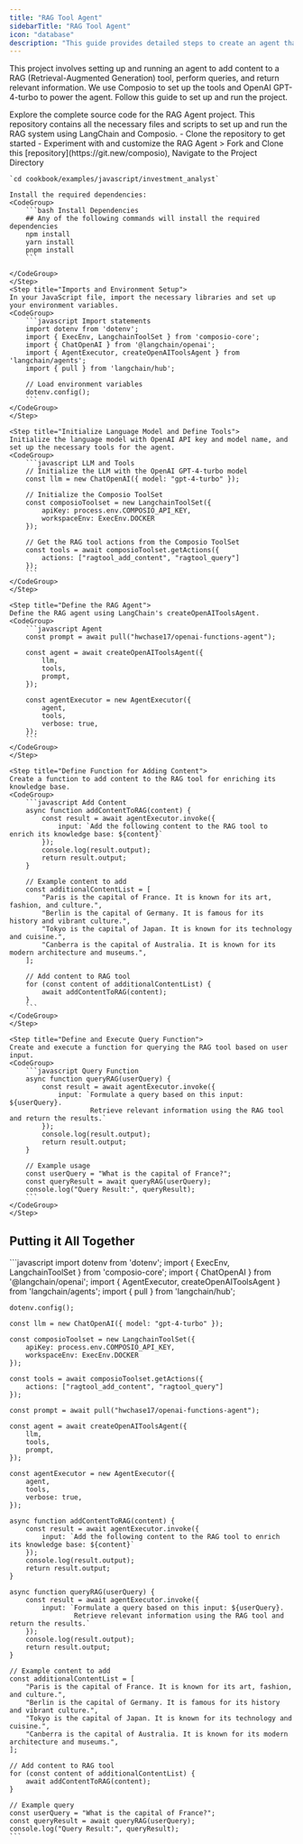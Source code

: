 ```yaml
---
title: "RAG Tool Agent"
sidebarTitle: "RAG Tool Agent"
icon: "database"
description: "This guide provides detailed steps to create an agent that leverages Composio to add content to a RAG tool, perform retrieval-augmented generation queries, and return relevant information based on user input."
---
```


This project involves setting up and running an agent to add content to a RAG (Retrieval-Augmented Generation) tool, perform queries, and return relevant information. We use Composio to set up the tools and OpenAI GPT-4-turbo to power the agent. Follow this guide to set up and run the project.

<Card color="#7bee0c" title="RAG Agent GitHub Repository" icon="github" href="https://www.github.com/ComposioHQ/composio/blob/master/js/examples/docs-example/rag_tool_agent">
  Explore the complete source code for the RAG Agent project. This repository contains all the necessary files and scripts to set up and run the RAG system using LangChain and Composio.
  <CardBody>
    - Clone the repository to get started
    - Experiment with and customize the RAG Agent
  </CardBody>
</Card>

<Steps>
    <Step title="Project Setup">
    > Fork and Clone this [repository](https://git.new/composio), Navigate to the Project Directory 

    `cd cookbook/examples/javascript/investment_analyst`

    Install the required dependencies:
    <CodeGroup>
        ```bash Install Dependencies
        ## Any of the following commands will install the required dependencies
        npm install
        yarn install 
        pnpm install
        ```

    </CodeGroup>
    </Step>
    <Step title="Imports and Environment Setup">
    In your JavaScript file, import the necessary libraries and set up your environment variables.
    <CodeGroup>
        ```javascript Import statements
        import dotenv from 'dotenv';
        import { ExecEnv, LangchainToolSet } from 'composio-core';
        import { ChatOpenAI } from '@langchain/openai';
        import { AgentExecutor, createOpenAIToolsAgent } from 'langchain/agents';
        import { pull } from 'langchain/hub';

        // Load environment variables
        dotenv.config();
        ```
    </CodeGroup>
    </Step>

    <Step title="Initialize Language Model and Define Tools">
    Initialize the language model with OpenAI API key and model name, and set up the necessary tools for the agent.
    <CodeGroup>
        ```javascript LLM and Tools
        // Initialize the LLM with the OpenAI GPT-4-turbo model
        const llm = new ChatOpenAI({ model: "gpt-4-turbo" });

        // Initialize the Composio ToolSet
        const composioToolset = new LangchainToolSet({
            apiKey: process.env.COMPOSIO_API_KEY,
            workspaceEnv: ExecEnv.DOCKER
        });

        // Get the RAG tool actions from the Composio ToolSet
        const tools = await composioToolset.getActions({
            actions: ["ragtool_add_content", "ragtool_query"]
        });
        ```
    </CodeGroup>
    </Step>

    <Step title="Define the RAG Agent">
    Define the RAG agent using LangChain's createOpenAIToolsAgent.
    <CodeGroup>
        ```javascript Agent
        const prompt = await pull("hwchase17/openai-functions-agent");
        
        const agent = await createOpenAIToolsAgent({
            llm,
            tools,
            prompt,
        });

        const agentExecutor = new AgentExecutor({
            agent,
            tools,
            verbose: true,
        });
        ```
    </CodeGroup>
    </Step>

    <Step title="Define Function for Adding Content">
    Create a function to add content to the RAG tool for enriching its knowledge base.
    <CodeGroup>
        ```javascript Add Content
        async function addContentToRAG(content) {
            const result = await agentExecutor.invoke({
                input: `Add the following content to the RAG tool to enrich its knowledge base: ${content}`
            });
            console.log(result.output);
            return result.output;
        }

        // Example content to add
        const additionalContentList = [
            "Paris is the capital of France. It is known for its art, fashion, and culture.",
            "Berlin is the capital of Germany. It is famous for its history and vibrant culture.",
            "Tokyo is the capital of Japan. It is known for its technology and cuisine.",
            "Canberra is the capital of Australia. It is known for its modern architecture and museums.",
        ];

        // Add content to RAG tool
        for (const content of additionalContentList) {
            await addContentToRAG(content);
        }
        ```
    </CodeGroup>
    </Step>

    <Step title="Define and Execute Query Function">
    Create and execute a function for querying the RAG tool based on user input.
    <CodeGroup>
        ```javascript Query Function
        async function queryRAG(userQuery) {
            const result = await agentExecutor.invoke({
                input: `Formulate a query based on this input: ${userQuery}. 
                        Retrieve relevant information using the RAG tool and return the results.`
            });
            console.log(result.output);
            return result.output;
        }

        // Example usage
        const userQuery = "What is the capital of France?";
        const queryResult = await queryRAG(userQuery);
        console.log("Query Result:", queryResult);
        ```
    </CodeGroup>
    </Step>

</Steps>

## Putting it All Together
<CodeGroup>
    ```javascript
    import dotenv from 'dotenv';
    import { ExecEnv, LangchainToolSet } from 'composio-core';
    import { ChatOpenAI } from '@langchain/openai';
    import { AgentExecutor, createOpenAIToolsAgent } from 'langchain/agents';
    import { pull } from 'langchain/hub';

    dotenv.config();

    const llm = new ChatOpenAI({ model: "gpt-4-turbo" });

    const composioToolset = new LangchainToolSet({
        apiKey: process.env.COMPOSIO_API_KEY,
        workspaceEnv: ExecEnv.DOCKER
    });

    const tools = await composioToolset.getActions({
        actions: ["ragtool_add_content", "ragtool_query"]
    });

    const prompt = await pull("hwchase17/openai-functions-agent");
    
    const agent = await createOpenAIToolsAgent({
        llm,
        tools,
        prompt,
    });

    const agentExecutor = new AgentExecutor({
        agent,
        tools,
        verbose: true,
    });

    async function addContentToRAG(content) {
        const result = await agentExecutor.invoke({
            input: `Add the following content to the RAG tool to enrich its knowledge base: ${content}`
        });
        console.log(result.output);
        return result.output;
    }

    async function queryRAG(userQuery) {
        const result = await agentExecutor.invoke({
            input: `Formulate a query based on this input: ${userQuery}. 
                    Retrieve relevant information using the RAG tool and return the results.`
        });
        console.log(result.output);
        return result.output;
    }

    // Example content to add
    const additionalContentList = [
        "Paris is the capital of France. It is known for its art, fashion, and culture.",
        "Berlin is the capital of Germany. It is famous for its history and vibrant culture.",
        "Tokyo is the capital of Japan. It is known for its technology and cuisine.",
        "Canberra is the capital of Australia. It is known for its modern architecture and museums.",
    ];

    // Add content to RAG tool
    for (const content of additionalContentList) {
        await addContentToRAG(content);
    }

    // Example query
    const userQuery = "What is the capital of France?";
    const queryResult = await queryRAG(userQuery);
    console.log("Query Result:", queryResult);
    ```
</CodeGroup>
